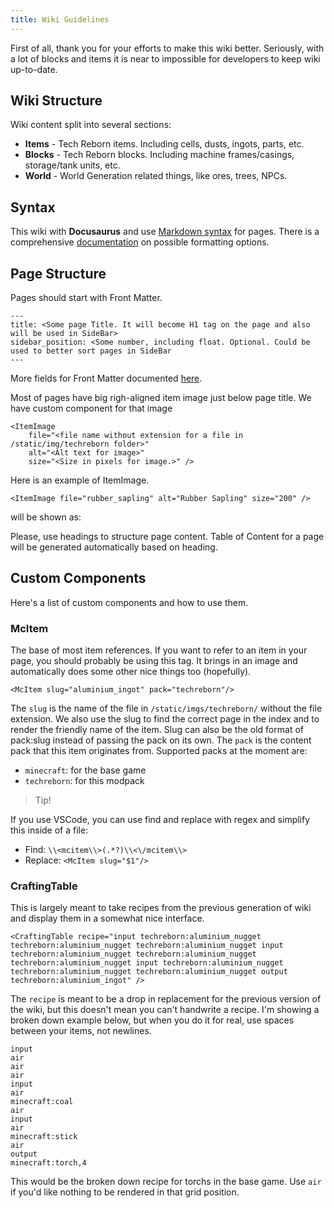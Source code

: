 ```yaml
---
title: Wiki Guidelines
---
```


First of all, thank you for your efforts to make this wiki better. Seriously, with a lot of blocks and items it is near to impossible for developers to keep wiki up-to-date.

## Wiki Structure

Wiki content split into several sections:

- **Items** - Tech Reborn items. Including cells, dusts, ingots, parts, etc.
- **Blocks** - Tech Reborn blocks. Including machine frames/casings, storage/tank units, etc.
- **World** - World Generation related things, like ores, trees, NPCs.

## Syntax

This wiki with **Docusaurus** and use [Markdown syntax](https://www.markdownguide.org/basic-syntax/) for pages. There is a comprehensive [documentation](https://docusaurus.io/docs/markdown-features) on possible formatting options.

## Page Structure

Pages should start with Front Matter.

```
---
title: <Some page Title. It will become H1 tag on the page and also will be used in SideBar>
sidebar_position: <Some number, including float. Optional. Could be used to better sort pages in SideBar
---
```

More fields for Front Matter documented [here](https://docusaurus.io/docs/api/plugins/@docusaurus/plugin-content-docs#markdown-front-matter).

Most of pages have big righ-aligned item image just below page title. We have custom component for that image

```
<ItemImage 
    file="<file name without extension for a file in /static/img/techreborn folder>" 
    alt="<Alt text for image>" 
    size="<Size in pixels for image.>" />
```

Here is an example of ItemImage.
```
<ItemImage file="rubber_sapling" alt="Rubber Sapling" size="200" />
```
will be shown as:

<ItemImage file="rubber_sapling" alt="Rubber Sapling" size="200" />

<div style={{clear: 'both'}} />

Please, use headings to structure page content. Table of Content for a page will be generated automatically based on heading.

## Custom Components

Here's a list of custom components and how to use them.

### McItem

The base of most item references. If you want to refer to an item in your page, you should probably be using this tag. It brings in an image and automatically does some other nice things too (hopefully).

```
<McItem slug="aluminium_ingot" pack="techreborn"/> 
```

The `slug` is the name of the file in `/static/imgs/techreborn/` without the file extension. We also use the slug to find the correct page in the index and to render the friendly name of the item. Slug can also be the old format of pack:slug instead of passing the pack on its own.
The `pack` is the content pack that this item originates from. Supported packs at the moment are:
- `minecraft`: for the base game
- `techreborn`: for this modpack

> Tip!

If you use VSCode, you can use find and replace with regex and simplify this inside of a file:

- Find: `\\<mcitem\\>(.*?)\\<\/mcitem\\>`
- Replace: `<McItem slug="$1"/>`

### CraftingTable

This is largely meant to take recipes from the previous generation of wiki and display them in a somewhat nice interface.

```
<CraftingTable recipe="input techreborn:aluminium_nugget techreborn:aluminium_nugget techreborn:aluminium_nugget input techreborn:aluminium_nugget techreborn:aluminium_nugget techreborn:aluminium_nugget input techreborn:aluminium_nugget techreborn:aluminium_nugget techreborn:aluminium_nugget output techreborn:aluminium_ingot" />
```

The `recipe` is meant to be a drop in replacement for the previous version of the wiki, but this doesn't mean you can't handwrite a recipe. I'm showing a broken down example below, but when you do it for real, use spaces between your items, not newlines.
```
input
air
air
air
input
air
minecraft:coal
air
input
air
minecraft:stick
air
output
minecraft:torch,4
```
This would be the broken down recipe for torchs in the base game. Use `air` if you'd like nothing to be rendered in that grid position.
